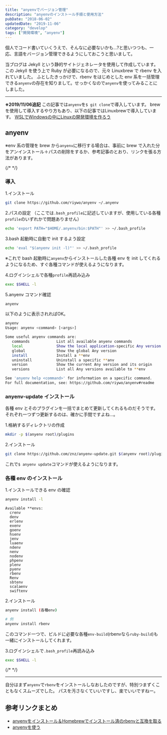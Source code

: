 ```yaml
---
title: "anyenvでバージョン管理"
description: "anyenvのインストール手順と使用方法"
pubDate: "2018-06-02"
updatedDate: "2019-11-06"
category: "develop"
tags: ["開発環境", "anyenv"]
---
```


個人でコード書いていくうえで、そんなに必要ないかも...?と思いつつも、一応、言語をバージョン管理できるようにしておこうと思いまして。

当ブログは Jekyll という静的サイトジェネレータを使用して作成しています。
この Jekyll を使う上で Ruby が必要になるので、元々 Linuxbrew で rbenv を入れていました。
ふとしたきっかけで、rbenv をはじめとした env 系を一括管理できる`anyenv`の存在を知りまして。せっかくなので`anyenv`を使ってみることにしました。

---

**※2019/11/06追記**
この記事では`anyenv`を`$ git clone`で導入しています。
brewを使用して導入するやり方もあり、以下の記事ではLinuxbrewで導入しています。
[WSLでWindowsの中にLinuxの開発環境を作ろう](/posts/2019-09-26-wsl-develop)

## anyenv
※env 系の管理を brew から`anyenv`に移行する場合は、事前に brew で入れた分をアンインストール＋パスの削除をするか、参考記事のとおり、リンクを張る方法があります。

{/* <!-- textlint-disable --> */}

### 導入

1.インストール
```bash
git clone https://github.com/riywo/anyenv ~/.anyenv
```

2.パスの設定
（ここでは`.bash_profile`に記述していますが、使用している各種`profile`のいずれかで問題ありません）
```bash
echo 'export PATH="$HOME/.anyenv/bin:$PATH"' >> ~/.bash_profile
```


3.bash 起動時に自動で init するよう設定
```bash
echo 'eval "$(anyenv init -l)"' >> ~/.bash_profile
```
※これで bash 起動時に`anyenv`からインストールした各種 env を init してくれるようになるため、すぐ各種コマンドが使えるようになります。

4.ログインシェルで各種`profile`再読み込み
```bash
exec $SHELL -l
```

5.anyenv コマンド確認
```bash
anyenv
```
以下のように表示されればOK。

```bash
anyenv
Usage: anyenv <command> [<args>]

Some useful anyenv commands are:
   commands            List all available anyenv commands
   local               Show the local application-specific Any version
   global              Show the global Any version
   install             Install a **env
   uninstall           Uninstall a specific **anv
   version             Show the current Any version and its origin
   versions            List all Any versions available to **env

See 'anyenv help <command>' for information on a specific command.
For full documentation, see: https://github.com/riywo/anyenv#readme
```

### anyenv-update インストール
各種 env とそのプラグインを一括でまとめて更新してくれるものだそうです。
それぞれ一つずつ更新するのは、確かに手間ですよね...。

1.格納するディレクトリの作成
```bash
mkdir -p $(anyenv root)/plugins
```

2.インストール
```bash
git clone https://github.com/znz/anyenv-update.git $(anyenv root)/plugins/anyenv-update
```
これで`$ anyenv update`コマンドが使えるようになります。

### 各種 env のインストール
1.インストールできる env の確認
```bash
anyenv install -l
```

```bash:インストールできる一覧
Available **envs:
  crenv
  denv
  erlenv
  exenv
  goenv
  hsenv
  jenv
  luaenv
  ndenv
  nenv
  nodenv
  phpenv
  plenv
  pyenv
  rbenv
  Renv
  sbtenv
  scalaenv
  swiftenv
```

2.インストール
```bash
anyenv install (各種env)

# 例
anyenv install rbenv
```

このコマンド一つで、ビルドに必要な各種`env-build`(rbenvなら`ruby-build`)も一緒にインストールしてくれます。

3.ログインシェルで`.bash_profile`再読み込み
```bash
exec $SHELL -l
```
{/* <!-- textlint-enable --> */}

---
自分はまず`anyenv`で`rbenv`をインストールしなおしたのですが、特別つまずくこともなくスムーズでした。
パスを汚さなくていいですし、楽でいいですねー。

## 参考リンクまとめ
- [anyenvをインストール＆Homebrewでインストール済のrbenvと互換を取る](http://d.hatena.ne.jp/riocampos+tech/20141019/install_anyenv)
- [anyenvを使う](https://qiita.com/zaburo/items/8ac16133c3823c6e6ad6)

